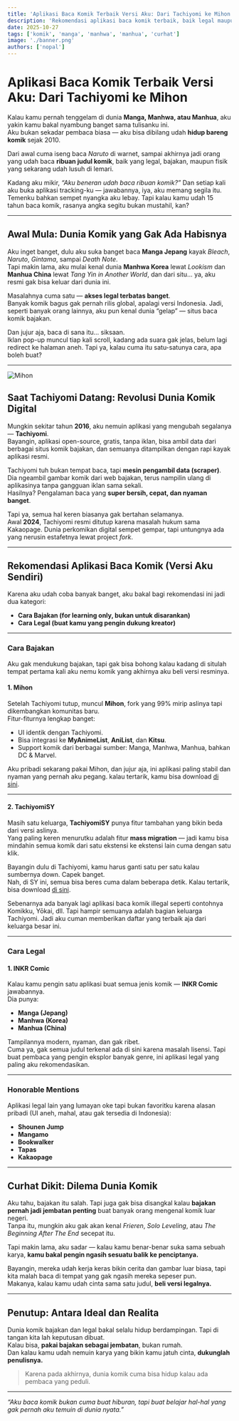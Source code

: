 ```yaml
---
title: 'Aplikasi Baca Komik Terbaik Versi Aku: Dari Tachiyomi ke Mihon'
description: 'Rekomendasi aplikasi baca komik terbaik, baik legal maupun bajakan, berdasarkan pengalamanku sejak 2010'
date: 2025-10-27
tags: ['komik', 'manga', 'manhwa', 'manhua', 'curhat']
image: './banner.png'
authors: ['nopal']
---
```



# Aplikasi Baca Komik Terbaik Versi Aku: Dari Tachiyomi ke Mihon  

Kalau kamu pernah tenggelam di dunia **Manga, Manhwa, atau Manhua**, aku yakin kamu bakal nyambung banget sama tulisanku ini.  
Aku bukan sekadar pembaca biasa — aku bisa dibilang udah **hidup bareng komik** sejak 2010.  

Dari awal cuma iseng baca *Naruto* di warnet, sampai akhirnya jadi orang yang udah baca **ribuan judul komik**, baik yang legal, bajakan, maupun fisik yang sekarang udah lusuh di lemari.  

Kadang aku mikir, _“Aku beneran udah baca ribuan komik?”_
Dan setiap kali aku buka aplikasi tracking-ku — jawabannya, iya, aku memang segila itu.  
Temenku bahkan sempet nyangka aku lebay. Tapi kalau kamu udah 15 tahun baca komik, rasanya angka segitu bukan mustahil, kan?  

---

## Awal Mula: Dunia Komik yang Gak Ada Habisnya  

Aku inget banget, dulu aku suka banget baca **Manga Jepang** kayak *Bleach*, *Naruto*, *Gintama*, sampai *Death Note*.  
Tapi makin lama, aku mulai kenal dunia **Manhwa Korea** lewat _Lookism_ dan **Manhua China** lewat _Tang Yin in Another World_, dan dari situ... ya, aku resmi gak bisa keluar dari dunia ini.  

Masalahnya cuma satu — **akses legal terbatas banget**.  
Banyak komik bagus gak pernah rilis global, apalagi versi Indonesia. Jadi, seperti banyak orang lainnya, aku pun kenal dunia “gelap” — situs baca komik bajakan.  

Dan jujur aja, baca di sana itu... siksaan.  
Iklan pop-up muncul tiap kali scroll, kadang ada suara gak jelas, belum lagi redirect ke halaman aneh. Tapi ya, kalau cuma itu satu-satunya cara, apa boleh buat?

---

![Mihon](https://mihon.app/home/phone.light.webp)

## Saat Tachiyomi Datang: Revolusi Dunia Komik Digital  

Mungkin sekitar tahun **2016**, aku nemuin aplikasi yang mengubah segalanya — **Tachiyomi**.  
Bayangin, aplikasi open-source, gratis, tanpa iklan, bisa ambil data dari berbagai situs komik bajakan, dan semuanya ditampilkan dengan rapi kayak aplikasi resmi.  

Tachiyomi tuh bukan tempat baca, tapi **mesin pengambil data (scraper)**.  
Dia ngeambil gambar komik dari web bajakan, terus nampilin ulang di aplikasinya tanpa gangguan iklan sama sekali.  
Hasilnya? Pengalaman baca yang **super bersih, cepat, dan nyaman banget**.  

Tapi ya, semua hal keren biasanya gak bertahan selamanya.  
Awal **2024**, Tachiyomi resmi ditutup karena masalah hukum sama Kakaopage. Dunia perkomikan digital sempet gempar, tapi untungnya ada yang nerusin estafetnya lewat project *fork*.  

---

## Rekomendasi Aplikasi Baca Komik (Versi Aku Sendiri)

Karena aku udah coba banyak banget, aku bakal bagi rekomendasi ini jadi dua kategori:  
- **Cara Bajakan (for learning only, bukan untuk disarankan)**  
- **Cara Legal (buat kamu yang pengin dukung kreator)**  

---

### Cara Bajakan

<Callout variant="warning">
  Aku gak mendukung bajakan, tapi gak bisa bohong kalau kadang di situlah tempat pertama kali aku nemu komik yang akhirnya aku beli versi resminya.
</Callout>

#### 1. **Mihon** 

Setelah Tachiyomi tutup, muncul **Mihon**, fork yang 99% mirip aslinya tapi dikembangkan komunitas baru.  
Fitur-fiturnya lengkap banget:
- UI identik dengan Tachiyomi.  
- Bisa integrasi ke **MyAnimeList**, **AniList**, dan **Kitsu**.  
- Support komik dari berbagai sumber: Manga, Manhwa, Manhua, bahkan DC & Marvel.  

Aku pribadi sekarang pakai Mihon, dan jujur aja, ini aplikasi paling stabil dan nyaman yang pernah aku pegang. kalau tertarik, kamu bisa download [di sini](https://mihon.app/).

---

#### 2. **TachiyomiSY**  

Masih satu keluarga, **TachiyomiSY** punya fitur tambahan yang bikin beda dari versi aslinya.  
Yang paling keren menurutku adalah fitur **mass migration** — jadi kamu bisa mindahin semua komik dari satu ekstensi ke ekstensi lain cuma dengan satu klik.  

Bayangin dulu di Tachiyomi, kamu harus ganti satu per satu kalau sumbernya down. Capek banget.  
Nah, di SY ini, semua bisa beres cuma dalam beberapa detik. Kalau tertarik, bisa download [di sini](https://mihon.app/forks/TachiyomiSY/).

<Callout variant="note">
Sebenarnya ada banyak lagi aplikasi baca komik illegal seperti contohnya Komikku, Yōkai, dll. Tapi hampir semuanya adalah bagian keluarga Tachiyomi. Jadi aku cuman memberikan daftar yang terbaik aja dari keluarga besar ini.
</Callout>

---

### Cara Legal 

#### 1. **INKR Comic**  

Kalau kamu pengin satu aplikasi buat semua jenis komik — **INKR Comic** jawabannya.  
Dia punya:
- **Manga (Jepang)**  
- **Manhwa (Korea)**  
- **Manhua (China)**  

Tampilannya modern, nyaman, dan gak ribet.  
Cuma ya, gak semua judul terkenal ada di sini karena masalah lisensi. Tapi buat pembaca yang pengin eksplor banyak genre, ini aplikasi legal yang paling aku rekomendasikan.  

---

### Honorable Mentions  

Aplikasi legal lain yang lumayan oke tapi bukan favoritku karena alasan pribadi (UI aneh, mahal, atau gak tersedia di Indonesia):

- **Shounen Jump**  
- **Mangamo**  
- **Bookwalker**  
- **Tapas**  
- **Kakaopage**

---

## Curhat Dikit: Dilema Dunia Komik  

Aku tahu, bajakan itu salah. Tapi juga gak bisa disangkal kalau **bajakan pernah jadi jembatan penting** buat banyak orang mengenal komik luar negeri.  
Tanpa itu, mungkin aku gak akan kenal *Frieren*, *Solo Leveling*, atau *The Beginning After The End* secepat itu.  

Tapi makin lama, aku sadar — kalau kamu benar-benar suka sama sebuah karya, **kamu bakal pengin ngasih sesuatu balik ke penciptanya.**  

Bayangin, mereka udah kerja keras bikin cerita dan gambar luar biasa, tapi kita malah baca di tempat yang gak ngasih mereka sepeser pun.  
Makanya, kalau kamu udah cinta sama satu judul, **beli versi legalnya.**  

---

## Penutup: Antara Ideal dan Realita  

Dunia komik bajakan dan legal bakal selalu hidup berdampingan. Tapi di tangan kita lah keputusan dibuat.  
Kalau bisa, **pakai bajakan sebagai jembatan**, bukan rumah.  
Dan kalau kamu udah nemuin karya yang bikin kamu jatuh cinta, **dukunglah penulisnya.**

> Karena pada akhirnya, dunia komik cuma bisa hidup kalau ada pembaca yang peduli.

---

_“Aku baca komik bukan cuma buat hiburan, tapi buat belajar hal-hal yang gak pernah aku temuin di dunia nyata.”_